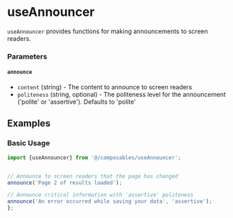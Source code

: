
<Meta title="Composables/useAnnouncer" />

# useAnnouncer

`useAnnouncer` provides functions for making announcements to screen readers.

### Parameters

#### `announce`

- `content` (string) - The content to announce to screen readers
- `politeness` (string, optional) - The politeness level for the announcement ('polite' or 'assertive'). Defaults to 'polite'

## Examples

### Basic Usage

```js
import {useAnnouncer} from '@/composables/useAnnouncer';


// Announce to screen readers that the page has changed
announce('Page 2 of results loaded');

// Announce critical information with 'assertive' politeness
announce('An error occurred while saving your data', 'assertive');
};
```
